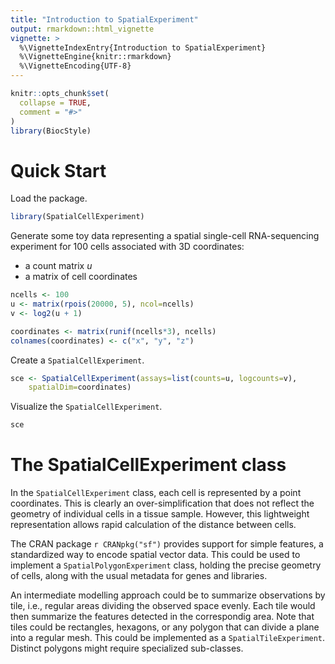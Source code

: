 ```yaml
---
title: "Introduction to SpatialExperiment"
output: rmarkdown::html_vignette
vignette: >
  %\VignetteIndexEntry{Introduction to SpatialExperiment}
  %\VignetteEngine{knitr::rmarkdown}
  %\VignetteEncoding{UTF-8}
---
```


```r
knitr::opts_chunk$set(
  collapse = TRUE,
  comment = "#>"
)
library(BiocStyle)
```

# Quick Start

Load the package.

```r
library(SpatialCellExperiment)
```

Generate some toy data representing a spatial single-cell RNA-sequencing experiment for 100 cells associated with 3D coordinates:

- a count matrix _u_
- a matrix of cell coordinates

```r
ncells <- 100
u <- matrix(rpois(20000, 5), ncol=ncells)
v <- log2(u + 1)

coordinates <- matrix(runif(ncells*3), ncells)
colnames(coordinates) <- c("x", "y", "z")
```

Create a `SpatialCellExperiment`.

```r
sce <- SpatialCellExperiment(assays=list(counts=u, logcounts=v),
    spatialDim=coordinates)
```

Visualize the `SpatialCellExperiment`.

```r
sce
```

# The SpatialCellExperiment class

In the `SpatialCellExperiment` class, each cell is represented by a point coordinates.
This is clearly an over-simplification that does not reflect the geometry of individual cells in a tissue sample.
However, this lightweight representation allows rapid calculation of the distance between cells.

The CRAN package `r CRANpkg("sf")` provides support for simple features, a standardized way to encode spatial vector data.
This could be used to implement a `SpatialPolygonExperiment` class, holding the precise geometry of cells, along with the usual metadata for genes and libraries.

An intermediate modelling approach could be to summarize observations by tile, i.e., regular areas dividing the observed space evenly.
Each tile would then summarize the features detected in the correspondig area.
Note that tiles could be rectangles, hexagons, or any polygon that can divide a plane into a regular mesh.
This could be implemented as a `SpatialTileExperiment`.
Distinct polygons might require specialized sub-classes.
